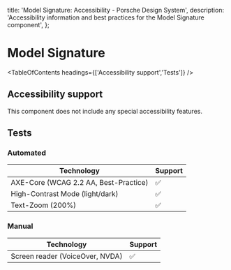 
  title: 'Model Signature: Accessibility - Porsche Design System',
  description: 'Accessibility information and best practices for the Model Signature component',
};

# Model Signature <ComponentStatus tagName="p-model-signature"></ComponentStatus>

<TableOfContents headings={['Accessibility support','Tests']} />

## Accessibility support

This component does not include any special accessibility features.

## Tests

### Automated

| Technology                            | Support |
| ------------------------------------- | ------- |
| AXE-Core (WCAG 2.2 AA, Best-Practice) | ✅      |
| High-Contrast Mode (light/dark)       | ✅      |
| Text-Zoom (200%)                      | ✅      |

### Manual

| Technology                      | Support |
| ------------------------------- | ------- |
| Screen reader (VoiceOver, NVDA) | ✅      |
